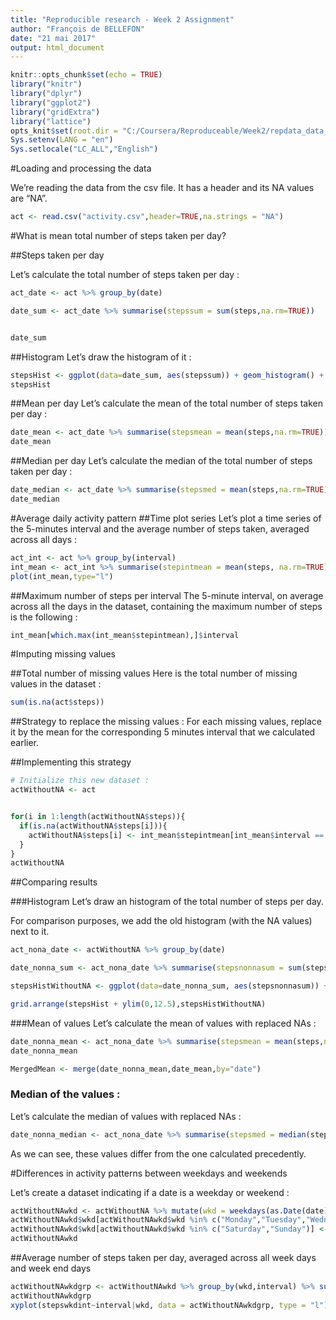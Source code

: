 ---
title: "Reproducible research - Week 2 Assignment"
author: "François de BELLEFON"
date: "21 mai 2017"
output: html_document
---

```{r setup, include=FALSE}
knitr::opts_chunk$set(echo = TRUE)
library("knitr")
library("dplyr")
library("ggplot2")
library("gridExtra")
library("lattice")
opts_knit$set(root.dir = "C:/Coursera/Reproduceable/Week2/repdata_data_activity")
Sys.setenv(LANG = "en")
Sys.setlocale("LC_ALL","English")
```

#Loading and processing the data

We're reading the data from the csv file. It has a header and its NA values are "NA".
```{r LoadingData}
act <- read.csv("activity.csv",header=TRUE,na.strings = "NA")
```

#What is mean total number of steps taken per day?

##Steps taken per day

Let's calculate the total number of steps taken per day :

```{r TotalSteps}
act_date <- act %>% group_by(date)

date_sum <- act_date %>% summarise(stepssum = sum(steps,na.rm=TRUE)) 


date_sum
```
##Histogram
Let's draw the histogram of it :
```{r TotalStepsHistogram}
stepsHist <- ggplot(data=date_sum, aes(stepssum)) + geom_histogram() + xlab("Number of steps") + ggtitle("Histogram of the total number of steps taken each day")
stepsHist
```

##Mean per day
Let's calculate the mean of the total number of steps taken per day :

```{r MeanTotalSteps}
date_mean <- act_date %>% summarise(stepsmean = mean(steps,na.rm=TRUE)) 
date_mean
```

##Median per day
Let's calculate the median of the total number of steps taken per day :
```{r MedianTotalSteps}
date_median <- act_date %>% summarise(stepsmed = mean(steps,na.rm=TRUE)) 
date_median
```

#Average daily activity pattern
##Time plot series
Let's plot a time series of the 5-minutes interval and the average number of steps taken, averaged across all days :
```{r DailyActivityPatternPlot}
act_int <- act %>% group_by(interval)
int_mean <- act_int %>% summarise(stepintmean = mean(steps, na.rm=TRUE))
plot(int_mean,type="l")
```
##Maximum number of steps per interval
The 5-minute interval, on average across all the days in the dataset, containing the maximum number of steps is the following :

```{r Max5MinInterval}
int_mean[which.max(int_mean$stepintmean),]$interval
```

#Imputing missing values

##Total number of missing values
Here is the total number of missing values in the dataset :
```{r TotalMissingValues}
sum(is.na(act$steps))
```

##Strategy to replace the missing values :
For each missing values, replace it by the mean for the corresponding 5 minutes interval that we calculated earlier.


##Implementing this strategy
```{r ReplacingMissingValues}
# Initialize this new dataset :
actWithoutNA <- act


for(i in 1:length(actWithoutNA$steps)){
  if(is.na(actWithoutNA$steps[i])){
    actWithoutNA$steps[i] <- int_mean$stepintmean[int_mean$interval == actWithoutNA$interval[i]]
  }
}
actWithoutNA
```

##Comparing results

###Histogram
Let's draw an histogram of the total number of steps per day.

For comparison purposes, we add the old histogram (with the NA values) next to it.
```{r TotalNumberHistogram}
act_nona_date <- actWithoutNA %>% group_by(date)

date_nonna_sum <- act_nona_date %>% summarise(stepsnonnasum = sum(steps,na.rm=TRUE)) 

stepsHistWithoutNA <- ggplot(data=date_nonna_sum, aes(stepsnonnasum)) + geom_histogram() + xlab("Number of steps") + ggtitle("Histogram of the total number of steps taken each day", subtitle = "NA replaced")

grid.arrange(stepsHist + ylim(0,12.5),stepsHistWithoutNA)
```


###Mean of values
Let's calculate the mean of values with replaced NAs :
```{r MeanWithoutNA}
date_nonna_mean <- act_nona_date %>% summarise(stepsmean = mean(steps,na.rm=TRUE)) 
date_nonna_mean
```


```{r MeanComparison}
MergedMean <- merge(date_nonna_mean,date_mean,by="date")
```




### Median of the values :
Let's calculate the median of values with replaced NAs :
```{r MedianWithoutNA}
date_nonna_median <- act_nona_date %>% summarise(stepsmed = median(steps,na.rm=TRUE))

```




As we can see, these values differ from the one calculated precedently.



#Differences in activity patterns between weekdays and weekends


Let's create a dataset indicating if a date is a weekday or weekend :
```{r WeekDayWeekEnd}
actWithoutNAwkd <- actWithoutNA %>% mutate(wkd = weekdays(as.Date(date)))
actWithoutNAwkd$wkd[actWithoutNAwkd$wkd %in% c("Monday","Tuesday","Wednesday","Thursday","Friday")] <- "weekday"
actWithoutNAwkd$wkd[actWithoutNAwkd$wkd %in% c("Saturday","Sunday")] <- "weekend"
actWithoutNAwkd
```

##Average number of steps taken per day, averaged across all week days and week end days
```{r ComparisonWeekDaysWeekEnd}
actWithoutNAwkdgrp <- actWithoutNAwkd %>% group_by(wkd,interval) %>% summarise(stepswkdint = sum(steps,na.rm=TRUE))
actWithoutNAwkdgrp
xyplot(stepswkdint~interval|wkd, data = actWithoutNAwkdgrp, type = "l")
```